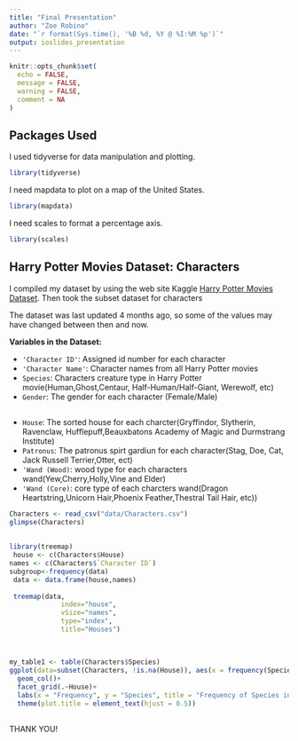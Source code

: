 ```yaml
---
title: "Final Presentation"
author: "Zoe Robino"
date: "`r format(Sys.time(), '%B %d, %Y @ %I:%M %p')`"
output: ioslides_presentation
---
```


```r
knitr::opts_chunk$set(
  echo = FALSE,
  message = FALSE,
  warning = FALSE,
  comment = NA
)
```

## Packages Used

I used tidyverse for data manipulation and plotting.

```r
library(tidyverse)
```

I need mapdata to plot on a map of the United States.

```r
library(mapdata)
```

I need scales to format a percentage axis.

```r
library(scales)
```






## Harry Potter Movies Dataset: Characters 

I compiled my dataset by using the web site Kaggle [Harry Potter Movies Dataset](https://www.kaggle.com/datasets/maricinnamon/harry-potter-movies-dataset?resource=download). Then took the subset dataset for characters

The dataset was last updated 4 months ago, so some of the values may have changed between then and now. 

**Variables in the Dataset:**

* `'Character ID'`: Assigned id number for each character 
* `'Character Name'`: Character names from all Harry Potter movies 
* `Species`: Characters creature type in Harry Potter movie(Human,Ghost,Centaur, Half-Human/Half-Giant, Werewolf, etc)
* `Gender`: The gender for each character (Female/Male)

## 

* `House`: The sorted house for each charcter(Gryffindor, Slytherin, Ravenclaw, Hufflepuff,Beauxbatons Academy of Magic and Durmstrang Institute)
* `Patronus`: The patronus spirt gardiun for each character(Stag, Doe, Cat, Jack Russell Terrier,Otter, ect)
* `'Wand (Wood)`: wood type for each characters wand(Yew,Cherry,Holly,Vine and Elder)
* `'Wand (Core)`: core type of each charcters wand(Dragon Heartstring,Unicorn Hair,Phoenix Feather,Thestral Tail Hair, etc))
```r
Characters <- read_csv("data/Characters.csv")
glimpse(Characters)
```

##

```r
library(treemap)
 house <- c(Characters$House)
names <- c(Characters$`Character ID`)
subgroup<-frequency(data)
 data <- data.frame(house,names)
 
 treemap(data,
             index="house",
             vSize="names",
             type="index",
             title="Houses")
            
```



##

```r

my_table1 <- table(Characters$Species)
ggplot(data=subset(Characters, !is.na(House)), aes(x = frequency(Species), y = Species,fill = House)) +
  geom_col()+
  facet_grid(.~House)+
  labs(x = "Frequency", y = "Species", title = "Frequency of Species in each House") + 
  theme(plot.title = element_text(hjust = 0.5))

```


##

THANK YOU!



